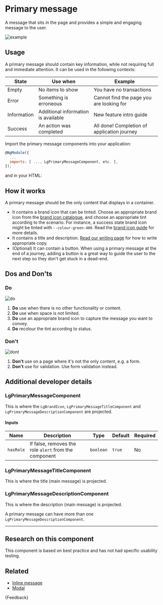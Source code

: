 
<Meta title="Components/Primary message/Guide" />

# Primary message

<p class="standfirst">A message that sits in the page and provides a simple and engaging message to the user.</p>

![example](docs/primary-message/example.png)

## Usage

A primary message should contain key information, while not requiring full and immediate attention. It can be used in the following contexts:

| State       | Use when                            | Example                                     |
|-------------|-------------------------------------|---------------------------------------------|
| Empty       | No items to show                    | You have no transactions                    |
| Error       | Something is erroneous              | Cannot find the page you are looking for    |
| Information | Additional information is available | New feature intro guide                     |
| Success     | An action was completed             | All done! Completion of application journey |

Import the primary message components into your application:

```js
@NgModule({
  ...
  imports: [ ..., LgPrimaryMessageComponent, etc. ],
});
```

and in your HTML:

<Source of={PrimaryMessageStories.StandardPrimaryMessage} />

## How it works

A primary message should be the only content that displays in a container.

* It contains a brand icon that can be tinted. Choose an appropriate brand icon from the [brand icon catalogue](./?path=/story/foundations-brand-icon-catalog--standard-brand-icons), and choose an appropriate tint according to the scenario. For instance, a success state brand icon might be tinted with `--colour-green-400`. Read the [brand icon guide](./?path=/docs/foundations-brand-icon-guide--docs) for more details.
* It contains a title and description. [Read our writing page](./?path=/docs/principles-writing--docs) for how to write appropriate copy.
* (Optional) It can contain a button. When using a primary message at the end of a journey, adding a button is a great way to guide the user to the next step so they don't get stuck in a dead-end.

## Dos and Don'ts

### Do

![do](docs/primary-message/do.png)

1. **Do** use when there is no other functionality or content.
2. **Do** use when space is not limited.
3. **Do** use an appropriate brand icon to capture the message you want to convey.
4. **Do** recolour the tint according to status.

### Don't

![dont](docs/primary-message/dont.png)

1. **Don't** use on a page where it's not the only content, e.g. a form.
2. **Don't** use for validation. Use form validation instead.

## Additional developer details

### LgPrimaryMessageComponent

This is where the `LgBrandIcon`, `LgPrimaryMessageTitleComponent` and `LgPrimaryMessageDescriptionComponent` are projected.

#### Inputs

| Name      | Description                                           | Type      | Default | Required |
|-----------|-------------------------------------------------------|-----------|---------|----------|
| `hasRole` | If false, removes the role `alert` from the component | `boolean` | `true`  | No       |

### LgPrimaryMessageTitleComponent

This is where the title (main message) is projected.

### LgPrimaryMessageDescriptionComponent

This is where the description (main message) is projected.

A primary message can have more than one `LgPrimaryMessageDescriptionComponent`.

***

## Research on this component

This component is based on best practice and has not had specific usability testing.

## Related

* [Inline message](./?path=/docs/components-inline-message-alert-guide--docs)
* [Modal](./?path=/docs/components-modal-guide--docs)

<Markdown>
  {Feedback}
</Markdown>
